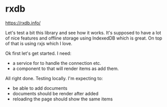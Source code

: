 
# rxdb

https://rxdb.info/

Let's test a bit this library and see how it works. It's supposed to have a lot of nice features and offline storage using IndexedDB which is great. On top of that is using rxjs which I love.

Ok first let's get started. I need:

- a service for to handle the connection etc.
- a component to that will render items as add them.

All right done. Testing locally. I'm expecting to:

- be able to add documents
- documents should be render after added
- reloading the page should show the same items

<RxDBLog />